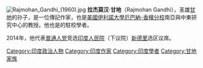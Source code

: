 {{multiple issues|
{{blpsources|time=2014-04-08T23:38:08+00:00}}
{{expand|time=2014-04-08T23:38:08+00:00}}
{{unreferenced|time=2014-04-08T23:38:08+00:00}}
{{dead end|time=2014-04-09T02:56:09+00:00}}
}}
[[File:Rajmohan_Gandhi_(1960).jpg|thumb]]
'''拉杰莫汉·甘地'''（Rajmohan Gandhi），圣雄[[甘地|甘地]]的孙子，是一位傳記作家，也是[[美國|美國]][[伊利諾大學厄巴納-香檳分校|伊利諾大學厄巴納-香檳分校]]南亞與中東研究中心的教授。他也是{{link-en|印度理工學院甘地那加分校|Indian Institute of Technology Gandhinagar}}的駐校學者。

2014年，他代表[[普通人党|普通人党]]竞选[[印度人民院|印度人民院]]（下议院）[[新德里|新德里]]选区议席。

{{Authority control}}
{{DEFAULTSORT:Gandhi, Rajmohan}}
[[Category:印度政治人物|Category:印度政治人物]]
[[Category:印度作家|Category:印度作家]]
[[Category:印度學者|Category:印度學者]]
[[Category:甘地家族|Category:甘地家族]]